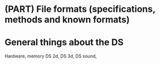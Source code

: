 # (PART) File formats (specifications, methods and known formats) {-}

# General things about the DS

Hardware, memory DS 2d, DS 3d, DS sound,